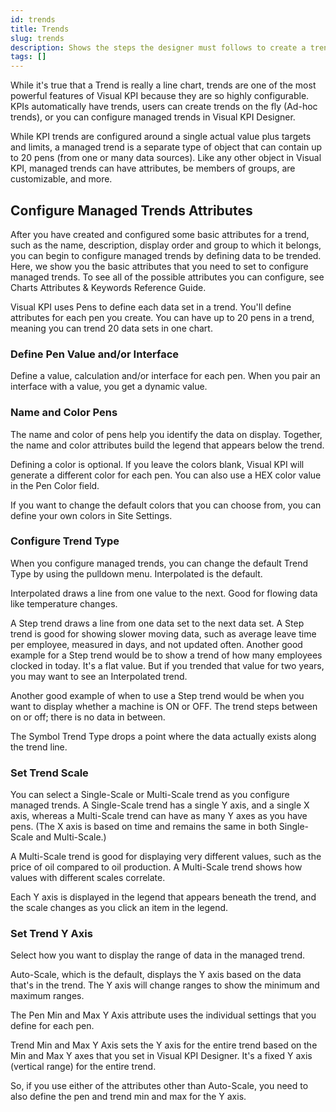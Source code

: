 ```yaml
---
id: trends
title: Trends
slug: trends
description: Shows the steps the designer must follows to create a trend.
tags: []
---
```



While it's true that a Trend is really a line chart, trends are one of the most powerful features of Visual KPI because they are so highly configurable. KPIs automatically have trends, users can create trends on the fly (Ad-hoc trends), or you can configure managed trends in Visual KPI Designer.

While KPI trends are configured around a single actual value plus targets and limits, a managed trend is a separate type of object that can contain up to 20 pens (from one or many data sources). Like any other object in Visual KPI, managed trends can have attributes, be members of groups, are customizable, and more.

<StylizedImage
  imgURL="img/designer/kpis-spc.png"
  alt="KPI Trend End User"
/>

## Configure Managed Trends Attributes

After you have created and configured some basic attributes for a trend, such as the name, description, display order and group to which it belongs, you can begin to configure managed trends by defining data to be trended. Here, we show you the basic attributes that you need to set to configure managed trends. To see all of the possible attributes you can configure, see Charts Attributes & Keywords Reference Guide.

Visual KPI uses Pens to define each data set in a trend. You'll define attributes for each pen you create. You can have up to 20 pens in a trend, meaning you can trend 20 data sets in one chart.

### Define Pen Value and/or Interface

Define a value, calculation and/or interface for each pen. When you pair an interface with a value, you get a dynamic value.

### Name and Color Pens

The name and color of pens help you identify the data on display. Together, the name and color attributes build the legend that appears below the trend.

Defining a color is optional. If you leave the colors blank, Visual KPI will generate a different color for each pen. You can also use a HEX color value in the Pen Color field.

If you want to change the default colors that you can choose from, you can define your own colors in Site Settings.

### Configure Trend Type

When you configure managed trends, you can change the default Trend Type by using the pulldown menu. Interpolated is the default.

Interpolated draws a line from one value to the next. Good for flowing data like temperature changes.

A Step trend draws a line from one data set to the next data set. A Step trend is good for showing slower moving data, such as average leave time per employee, measured in days, and not updated often. Another good example for a Step trend would be to show a trend of how many employees clocked in today. It's a flat value. But if you trended that value for two years, you may want to see an Interpolated trend.

Another good example of when to use a Step trend would be when you want to display whether a machine is ON or OFF. The trend steps between on or off; there is no data in between.

The Symbol Trend Type drops a point where the data actually exists along the trend line.

<StylizedImage
  imgURL="img/designer/trends-worksheet.png"
  alt="Trends Worksheet"
/>

### Set Trend Scale

You can select a Single-Scale or Multi-Scale trend as you configure managed trends. A Single-Scale trend has a single Y axis, and a single X axis, whereas a Multi-Scale trend can have as many Y axes as you have pens. (The X axis is based on time and remains the same in both Single-Scale and Multi-Scale.)

A Multi-Scale trend is good for displaying very different values, such as the price of oil compared to oil production. A Multi-Scale trend shows how values with different scales correlate.

Each Y axis is displayed in the legend that appears beneath the trend, and the scale changes as you click an item in the legend.

### Set Trend Y Axis

Select how you want to display the range of data in the managed trend.

Auto-Scale, which is the default, displays the Y axis based on the data that's in the trend. The Y axis will change ranges to show the minimum and maximum ranges.

The Pen Min and Max Y Axis attribute uses the individual settings that you define for each pen.

Trend Min and Max Y Axis sets the Y axis for the entire trend based on the Min and Max Y axes that you set in Visual KPI Designer. It's a fixed Y axis (vertical range) for the entire trend.

So, if you use either of the attributes other than Auto-Scale, you need to also define the pen and trend min and max for the Y axis.

<StylizedImage
  imgURL="img/designer/trends-worksheet2.png"
  alt="Trends Worksheet 2"
/>